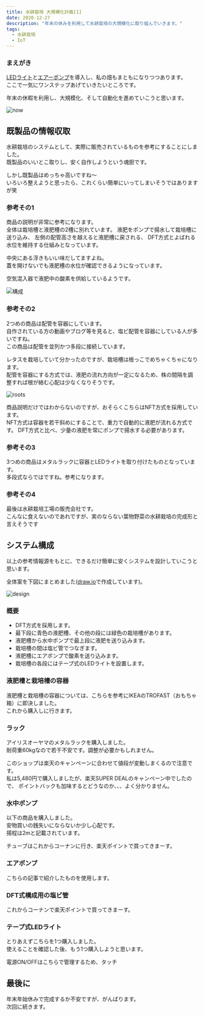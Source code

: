 ```yaml
---
title: 水耕栽培 大規模化計画[1]
date: 2020-12-27
description: "年末の休みを利用して水耕栽培の大規模化に取り組んでいきます。"
tags:
  - 水耕栽培
  - IoT
---
```



### まえがき
[LEDライト](/水耕栽培-led育成ライト)と[エアーポンプ](/水耕栽培-エアーポンプ)を導入し、私の畑もまともになりつつあります。  
ここで一気にワンステップあげていきたいところです。

年末の休暇を利用し、大規模化、そして自動化を進めていこうと思います。

![now](./IMG_1034.png)



## 既製品の情報収取
水耕栽培のシステムとして、実際に販売されているものを参考にすることにしました。  
既製品のいいとこ取りし、安く自作しようという魂胆です。

しかし既製品はめっちゃ高いですね〜  
いろいろ整えようと思ったら、これくらい簡単にいってしまいそうではありますが笑

### 参考その1
<RakutenAffiliate
  url="https://hb.afl.rakuten.co.jp/ichiba/1e1d7fd0.fdf29a60.1e1d7fd1.40cb85d5/?pc=https%3A%2F%2Fitem.rakuten.co.jp%2Fplusys7022%2F26349%2F&link_type=picttext&ut=eyJwYWdlIjoiaXRlbSIsInR5cGUiOiJwaWN0dGV4dCIsInNpemUiOiIyNDB4MjQwIiwibmFtIjoxLCJuYW1wIjoicmlnaHQiLCJjb20iOjEsImNvbXAiOiJkb3duIiwicHJpY2UiOjEsImJvciI6MSwiY29sIjoxLCJiYnRuIjoxLCJwcm9kIjowLCJhbXAiOmZhbHNlfQ%3D%3D"
  title="個人宅・北海道配送不可 水耕栽培キット ホームハイポニカ Sarah+ (サラプラス) [グリーン] 家庭菜園 果菜 葉もの野菜 花 トマト レタス カ園 代引不可"
  imgurl="https://hbb.afl.rakuten.co.jp/hgb/1e1d7fd0.fdf29a60.1e1d7fd1.40cb85d5/?me_id=1285727&item_id=10091030&pc=https%3A%2F%2Fthumbnail.image.rakuten.co.jp%2F%400_mall%2Fplusys7022%2Fcabinet%2Fzinbo%2F263491.jpg%3F_ex%3D240x240&s=240x240&t=picttext"
  value="価格：32807円（税込、送料無料)"
  value_date="(2020/12/20時点)"
/>


商品の説明が非常に参考になります。  
全体は栽培槽と液肥槽の2槽に別れています。
液肥をポンプで揚水して栽培槽に送り込み、
左側の配管高さを越えると液肥槽に戻される、
DFT方式とよばれる水位を維持する仕組みとなっています。

中央にある浮きもいい味だしてますよね。  
蓋を開けないでも液肥槽の水位が確認できるようになっています。

空気混入器で液肥中の酸素を供給しているようです。

![構成](./sarahp_pr03.png)

### 参考その2
<RakutenAffiliate
  url="https://hb.afl.rakuten.co.jp/ichiba/1da4fe48.81fde9f6.1da4fe49.f6557a3e/?pc=https%3A%2F%2Fitem.rakuten.co.jp%2Fmorinokazoku%2F20201006043735%2F&link_type=picttext&ut=eyJwYWdlIjoiaXRlbSIsInR5cGUiOiJwaWN0dGV4dCIsInNpemUiOiIyNDB4MjQwIiwibmFtIjoxLCJuYW1wIjoicmlnaHQiLCJjb20iOjEsImNvbXAiOiJkb3duIiwicHJpY2UiOjEsImJvciI6MSwiY29sIjoxLCJiYnRuIjoxLCJwcm9kIjowLCJhbXAiOmZhbHNlfQ%3D%3D"
  title="水耕栽培キット 水耕栽培 植物 野菜用具 植物育成 家庭菜園 室内 ベランダ 水耕栽培セット (108穴)"
  imgurl="https://hbb.afl.rakuten.co.jp/hgb/1da4fe48.81fde9f6.1da4fe49.f6557a3e/?me_id=1384097&item_id=10009166&pc=https%3A%2F%2Fthumbnail.image.rakuten.co.jp%2F%400_mall%2Fmorinokazoku%2Fcabinet%2Fitem43%2F020201006042800.jpg%3F_ex%3D240x240&s=240x240&t=picttext"
  value="価格：16824円（税込、送料別)"
  value_date="(2020/12/20時点)"
/>

2つめの商品は配管を容器にしています。  
自作されている方の動画やブログ等を見ると、塩ビ配管を容器にしている人が多いですね。  
この商品は配管を並列かつ多段に接続しています。

レタスを栽培していて分かったのですが、栽培槽は根っこでめちゃくちゃになります。  
配管を容器にする方式では、液肥の流れ方向が一定になるため、株の間隔を調整すれば根が絡む心配は少なくなりそうです。

![roots](./IMG_1035.png)

商品説明だけではわからないのですが、おそらくこちらはNFT方式を採用しています。  
NFT方式は容器を若干斜めにすることで、重力で自動的に液肥が流れる方式です。
DFT方式と比べ、少量の液肥を常にポンプで揚水する必要があります。

### 参考その3
<RakutenAffiliate
  url="https://hb.afl.rakuten.co.jp/ichiba/1e1da20c.fb59442b.1e1da20d.15241ccb/?pc=https%3A%2F%2Fitem.rakuten.co.jp%2Fimaginelife%2F862-lf-rhl4%2F&link_type=picttext&ut=eyJwYWdlIjoiaXRlbSIsInR5cGUiOiJwaWN0dGV4dCIsInNpemUiOiIyNDB4MjQwIiwibmFtIjoxLCJuYW1wIjoicmlnaHQiLCJjb20iOjEsImNvbXAiOiJkb3duIiwicHJpY2UiOjEsImJvciI6MSwiY29sIjoxLCJiYnRuIjoxLCJwcm9kIjowLCJhbXAiOmZhbHNlfQ%3D%3D"
  title="【送料無料（沖縄・離島を除く）】リビングファーム　LF-RHL4　室内水耕栽培器キット　リビングファームRH4【メーカー直送】【代引き/同梱包不可】【栽培キット/水耕栽培/栽培セット/LivingFarm】"
  imgurl="https://hbb.afl.rakuten.co.jp/hgb/1e1da20c.fb59442b.1e1da20d.15241ccb/?me_id=1298758&item_id=10045924&pc=https%3A%2F%2Fthumbnail.image.rakuten.co.jp%2F%400_mall%2Fimaginelife%2Fcabinet%2Flivingfarm%2Fimg61861185.jpg%3F_ex%3D240x240&s=240x240&t=picttext"
  value="価格：68096円（税込、送料無料)"
  value_date="(2020/12/20時点)"
/>

3つめの商品はメタルラックに容器とLEDライトを取り付けたものとなっています。  
多段式ならではですね。参考になります。

### 参考その4
最後は水耕栽培工場の販売会社です。  
こんなに食えないのであれですが、実のならない葉物野菜の水耕栽培の完成形と言えそうです

<Microlink url="https://miraigroup.jp/" />

## システム構成
以上の参考情報源をもとに、できるだけ簡単に安くシステムを設計していこうと思います。  

全体案を下図にまとめました([draw.io](https://draw.io)で作成しています)。

![design](./design.png)

### 概要
- DFT方式を採用します。
- 最下段に青色の液肥槽、その他の段には緑色の栽培槽があります。  
- 液肥槽から水中ポンプで最上段に液肥を送り込みます。
- 栽培槽の間は塩ビ管でつなぎます。
- 液肥槽にエアポンプで酸素を送り込みます。
- 栽培槽の各段にはテープ式のLEDライトを設置します。
　
### 液肥槽と栽培槽の容器
液肥槽と栽培槽の容器については、こちらを参考にIKEAのTROFAST（おもちゃ箱）に即決しました。  
これから購入しに行きます。

<Microlink url='https://jitaku-yasai.com/home-made/small/container/' />

### ラック
アイリスオーヤマのメタルラックを購入しました。  
耐荷重60kgなので若干不安です。調整が必要かもしれません。

このショップは楽天のキャンペーンに合わせて値段が変動しまくるので注意です。  
私は5,480円で購入しましたが、楽天SUPER DEALのキャンペーン中でしたので、
ポイントバックも加味するとどうなのか、、、よく分かりません。

<RakutenAffiliate
  url="https://hb.afl.rakuten.co.jp/ichiba/1e343078.4b09c9f5.1e343079.86c0a875/?pc=https%3A%2F%2Fitem.rakuten.co.jp%2Frackworld%2F851389%2F&link_type=picttext&ut=eyJwYWdlIjoiaXRlbSIsInR5cGUiOiJwaWN0dGV4dCIsInNpemUiOiIyNDB4MjQwIiwibmFtIjoxLCJuYW1wIjoicmlnaHQiLCJjb20iOjEsImNvbXAiOiJkb3duIiwicHJpY2UiOjEsImJvciI6MSwiY29sIjoxLCJiYnRuIjoxLCJwcm9kIjowLCJhbXAiOmZhbHNlfQ%3D%3D"
  title="ラック スチールラック スチールシェルフ メタルラック 5段 幅91 奥行46 高さ178.5 25mm キャスター付ラック スチールラック 収納ボックス 棚 収納棚 メタルラック 収納 アイリスオーヤマ[cpir][PICK]"
  imgurl="https://hbb.afl.rakuten.co.jp/hgb/1e343078.4b09c9f5.1e343079.86c0a875/?me_id=1255374&item_id=10000629&pc=https%3A%2F%2Fthumbnail.image.rakuten.co.jp%2F%400_mall%2Frackworld%2Fcabinet%2Fjishahin30%2F851389-3700.jpg%3F_ex%3D240x240&s=240x240&t=picttext"
  value="価格：4730円（税込、送料無料)"
  value_date="(2020/12/27時点)"
/>

### 水中ポンプ
以下の商品を購入しました。  
安物買いの銭失いにならないか少し心配です。  
揚程は2mと記載されています。

<RakutenAffiliate
  url="https://hb.afl.rakuten.co.jp/ichiba/1e3429d3.400e6faa.1e3429d4.95b065c4/?pc=https%3A%2F%2Fitem.rakuten.co.jp%2Fhotprice%2Fmot01772%2F&link_type=picttext&ut=eyJwYWdlIjoiaXRlbSIsInR5cGUiOiJwaWN0dGV4dCIsInNpemUiOiIyNDB4MjQwIiwibmFtIjoxLCJuYW1wIjoicmlnaHQiLCJjb20iOjEsImNvbXAiOiJkb3duIiwicHJpY2UiOjEsImJvciI6MSwiY29sIjoxLCJiYnRuIjoxLCJwcm9kIjowLCJhbXAiOmZhbHNlfQ%3D%3D"
  title="汎用ミニ水中ポンプ DC12V 静音設計 流量280L/h 最大揚程2m 交換用取水口 電源コード付 PAD400"
  imgurl="https://hbb.afl.rakuten.co.jp/hgb/1e3429d3.400e6faa.1e3429d4.95b065c4/?me_id=1333868&item_id=10001708&pc=https%3A%2F%2Fthumbnail.image.rakuten.co.jp%2F%400_mall%2Fhotprice%2Fcabinet%2F01753%2Fimgrc0093379104.jpg%3F_ex%3D240x240&s=240x240&t=picttext"
  value="価格：1100円（税込、送料無料)"
  value_date="(2020/12/27時点)"
/>

チューブはこれからコーナンに行き、楽天ポイントで買ってきまーす。

### エアポンプ
こちらの記事で紹介したものを使用します。

<Microlink url="https://smartlife99.netlify.app/水耕栽培-エアーポンプ" />

### DFT式構成用の塩ビ管
これからコーナンで楽天ポイントで買ってきまーす。

### テープ式LEDライト
とりあえずこちらを1つ購入しました。  
使えることを確認した後、もう1つ購入しようと思います。

電源ON/OFFはこちらで管理するため、タッチ

<RakutenAffiliate
  url="https://hb.afl.rakuten.co.jp/ichiba/1e34348d.9361bca0.1e34348e.45ab2b7f/?pc=https%3A%2F%2Fitem.rakuten.co.jp%2Fmaxushop%2F100654%2F&link_type=picttext&ut=eyJwYWdlIjoiaXRlbSIsInR5cGUiOiJwaWN0dGV4dCIsInNpemUiOiIyNDB4MjQwIiwibmFtIjoxLCJuYW1wIjoicmlnaHQiLCJjb20iOjEsImNvbXAiOiJkb3duIiwicHJpY2UiOjEsImJvciI6MSwiY29sIjoxLCJiYnRuIjoxLCJwcm9kIjowLCJhbXAiOmZhbHNlfQ%3D%3D"
  title="テープライト 植物 植物成長 促進 植物光ストリップ レッド 赤 水耕栽培庭 2m 植物育成 人感 センサー led 育成 タッチ センサーライト usb 充電式 充電 ledライト自動点灯 消灯 粘着テープ じんかんセンサーライト 屋内 led照明 防水 観葉 送料無料"
  imgurl="https://hbb.afl.rakuten.co.jp/hgb/1e34348d.9361bca0.1e34348e.45ab2b7f/?me_id=1377584&item_id=10000432&pc=https%3A%2F%2Fthumbnail.image.rakuten.co.jp%2F%400_mall%2Fmaxushop%2Fcabinet%2F0640%2F100654-01.jpg%3F_ex%3D240x240&s=240x240&t=picttext"
  value="価格：1678円（税込、送料無料)"
  value_date="(2020/12/27時点)"
/>


## 最後に
年末年始休みで完成するか不安ですが、がんばります。  
次回に続きます。